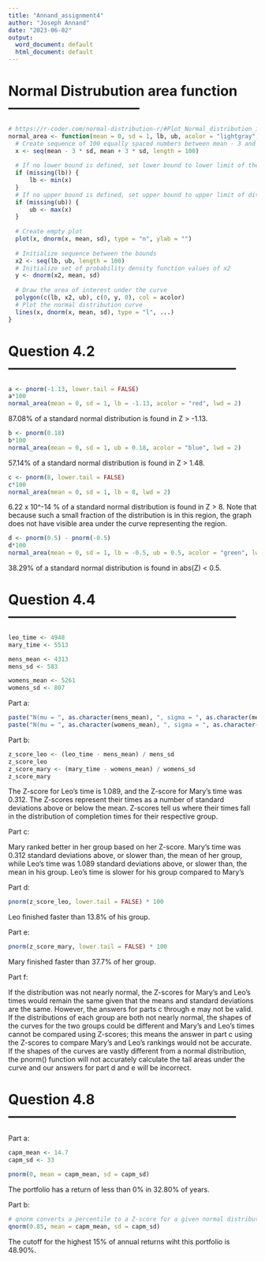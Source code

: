 ```yaml
---
title: "Annand_assignment4"
author: "Joseph Annand"
date: "2023-06-02"
output:
  word_document: default
  html_document: default
---
```

# Normal Distrubution area function -----------------------------
```r
# https://r-coder.com/normal-distribution-r/#Plot_Normal_distribution_in_R
normal_area <- function(mean = 0, sd = 1, lb, ub, acolor = "lightgray", ...) {
  # Create sequence of 100 equally spaced numbers between mean - 3 and mean + 3  
  x <- seq(mean - 3 * sd, mean + 3 * sd, length = 100) 
  
  # If no lower bound is defined, set lower bound to lower limit of the distribution  
  if (missing(lb)) {
      lb <- min(x)
  }
  # If no upper bound is defined, set upper bound to upper limit of distribution
  if (missing(ub)) {
      ub <- max(x)
  }
  
  # Create empty plot 
  plot(x, dnorm(x, mean, sd), type = "n", ylab = "")
  
  # Initialize sequence between the bounds
  x2 <- seq(lb, ub, length = 100)
  # Initialize set of probability density function values of x2
  y <- dnorm(x2, mean, sd)
  
  # Draw the area of interest under the curve 
  polygon(c(lb, x2, ub), c(0, y, 0), col = acolor)
  # Plot the normal distribution curve
  lines(x, dnorm(x, mean, sd), type = "l", ...)
}
```

# Question 4.2 --------------------------------------------------
```r

a <- pnorm(-1.13, lower.tail = FALSE)
a*100
normal_area(mean = 0, sd = 1, lb = -1.13, acolor = "red", lwd = 2)

```

87.08% of a standard normal distribution is found in Z > -1.13.

```r
b <- pnorm(0.18)
b*100
normal_area(mean = 0, sd = 1, ub = 0.18, acolor = "blue", lwd = 2)
```

57.14% of a standard normal distribution is found in Z > 1.48.

```r
c <- pnorm(8, lower.tail = FALSE)
c*100
normal_area(mean = 0, sd = 1, lb = 8, lwd = 2)
```

6.22 x 10^-14 % of a standard normal distribution is found in Z > 8. Note that because such a small fraction of the distribution is in this region, the graph does not have visible area under the curve representing the region.

```r
d <- pnorm(0.5) - pnorm(-0.5)
d*100
normal_area(mean = 0, sd = 1, lb = -0.5, ub = 0.5, acolor = "green", lwd = 2)
```

38.29% of a standard normal distribution is found in abs(Z) < 0.5.


# Question 4.4 --------------------------------------------------
```r

leo_time <- 4948
mary_time <- 5513

mens_mean <- 4313
mens_sd <- 583

womens_mean <- 5261
womens_sd <- 807
```

Part a:
```r
paste("N(mu = ", as.character(mens_mean), ", sigma = ", as.character(mens_sd), ")")
paste("N(mu = ", as.character(womens_mean), ", sigma = ", as.character(womens_sd), ")")
```

Part b:
```r

z_score_leo <- (leo_time - mens_mean) / mens_sd
z_score_leo
z_score_mary <- (mary_time - womens_mean) / womens_sd
z_score_mary
```

The Z-score for Leo's time is 1.089, and the Z-score for Mary's time was 0.312. The Z-scores represent their times as a number of standard deviations above or below the mean. Z-scores tell us where their times fall in the distribution of completion times for their respective group. 

Part c:

Mary ranked better in her group based on her Z-score. Mary's time was 0.312 standard deviations above, or slower than, the mean of her group, while Leo's time was 1.089 standard deviations above, or slower than, the mean in his group. Leo's time is slower for his group compared to Mary's

Part d:
```r
pnorm(z_score_leo, lower.tail = FALSE) * 100
```

Leo finished faster than 13.8% of his group.

Part e:
```r
pnorm(z_score_mary, lower.tail = FALSE) * 100 
```

Mary finished faster than 37.7% of her group.

Part f:

If the distribution was not nearly normal, the Z-scores for Mary's and Leo's times would remain the same given that the means and standard deviations are the same. However, the answers for parts c through e may not be valid. If the distributions of each group are both not nearly normal, the shapes of the curves for the two groups could be different and Mary's and Leo's times cannot be compared using Z-scores; this means the answer in part c using the Z-scores to compare Mary's and Leo's rankings would not be accurate. If the shapes of the curves are vastly different from a normal distribution, the pnorm() function will not accurately calculate the tail areas under the curve and our answers for part d and e will be incorrect.

# Question 4.8 --------------------------------------------------

Part a:
```r
capm_mean <- 14.7
capm_sd <- 33

pnorm(0, mean = capm_mean, sd = capm_sd)
```

The portfolio has a return of less than 0% in 32.80% of years.

Part b:
```r
# qnorm converts a percentile to a Z-score for a given normal distribution
qnorm(0.85, mean = capm_mean, sd = capm_sd)
```

The cutoff for the highest 15% of annual returns wiht this portfolio is 48.90%.